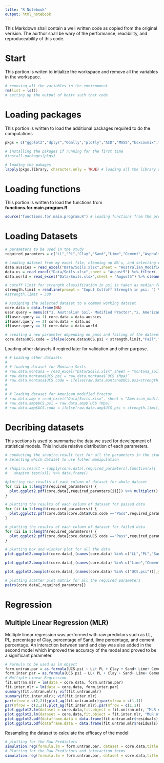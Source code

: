 ```yaml
---
title: "R Notebook"
output: html_notebook
---
```

This Markdown shall contain a well written code as copied from the original verision. The aurthor shall be wary of the performance, readibility, and reproduceability of this code.

# Start 
This portion is writen to intialize the workspace and remove all the variables in the workspace.

```r
# removing all the variables in the environment
rm(list = ls())
# setting up the output of knitr such that code
```
# Loading packages
This portion is written to load the additional packages required to do the computations
```r
pkgs = c("ggplot2","dplyr","GGally","plotly","AID","MASS","boxcoxmix","car","moments","leaps" ,"devtools","caTools","readxl","class","ROCR","qwraps2","knitr","e1071","glmnet","gam","splines","akima", "microbenchmark","profvis","memoise","compiler")

# installing the pakages if running for the first time
#install.packages(pkgs)

# loading the pakages
lapply(pkgs,library, character.only = TRUE) # loading all the library at once
```
# Loading functions
This portion is written to load the functions from **functions.for.main.program.R**
```r
source("functions.for.main.program.R") # loading functions from the program NOTE: This is very efficient and fast
```


# Loading Datasets
```r
# parameters to be used in the study
required_paramters = c("LL","PL","Clay","Sand","Lime","Cement","Asphalt","UCS.psi")

# Loading dataset from my excel file, cleaning up NA's, and selecting only the required parameters of the dataset
data.aussies = read_excel("Data/Soils.xlsx",sheet = "Australian_Modified_Proctor")%>% cleanup.NA.columns(.,required_paramters)
data.us = read_excel("Data/Soils.xlsx",sheet = "August5") %>% filter(.,Location == "US") %>%cleanup.NA.columns(.,required_paramters) 
data.world = read_excel("Data/Soils.xlsx",sheet = "August5") %>% cleanup.NA.columns(.,required_paramters)

# cutoff limit for strength classification in psi is taken as median for now
strength.limit = readline(prompt = "Input Cuttoff Strength in psi: ") %>% as.double()
#strength.limit = 300 

# Assigning the selected dataset to a common working dataset
core.data = data.frame(NA)
user.query = menu(c("1. Australian Soil- Modified Proctor","2. American Soils - Standard Proctor", "3. Global Database - Standard Proctor"), graphics = FALSE, title = " Select the dataset type for the development of the model")
if(user.query == 1) core.data = data.aussies
if(user.query == 2) core.data = data.us
if(user.query == 3) core.data = data.world

# creating a new parameter depending on pass and failing of the dataset
core.data$UCS.code = ifelse(core.data$UCS.psi < strength.limit,"Fail","Pass")
```
Loading other datasets if reqired later for validation and other purpose.
```r
# # Loading other datasets 
# 
# # loading dataset for Montana Soils
# raw.data.montana = read_excel("Data/Soils.xlsx",sheet = "montana_soils") # loading the dataframe from the file that user chooses from the sheet name collection_ready
# raw.data.montana$UCS.psi = raw.data.montana$`UCS (Mpa)`
# raw.data.montana$UCS.code = ifelse(raw.data.montana$UCS.psi<strength.limit,"Fail","Pass")
# 
# 
# # loading dataset for American_modified_Proctor
# raw.data.amp = read_excel("Data/Soils.xlsx", sheet = "American_modified_proctor")
# raw.data.amp$UCS.psi = raw.data.amp$`UCS (Mpa)`
# raw.data.amp$UCS.code = ifelse(raw.data.amp$UCS.psi < strength.limit,"Fail","Pass")

```

# Decribing datasets
This sections is used to summarise the data we used for development of statistical models. This include relative distribution of each parameters.
```r
# conducting the shapiro.result test for all the parameters in the study and converting the results to a dataframe
# Selecting which dataset to use futher manipulation

# shapiro.result = sapply(core.data[,required_paramters],function(x){
#   shapiro.test(x)}) %>% data.frame()

#plotting the results of each column of dataset for whole dataset
for (ii in 1:length(required_paramters)) {
  plot.ggplot2.pdf(core.data[,required_paramters[ii]]) %>% multiplot()
}

# plotting the results of each column of dataset for passed data
for (ii in 1:length(required_paramters)) {
  plot.ggplot2.pdf(core.data[core.data$UCS.code =="Pass",required_paramters[ii]]) %>% multiplot()
}

# plotting the results of each column of dataset for failed data
for (ii in 1:length(required_paramters)) {
  plot.ggplot2.pdf(core.data[core.data$UCS.code =="Pass",required_paramters[ii]]) %>% multiplot()
}

# plotting box and wishker plot for all the data
plot.ggplot2.boxplot(core.data[,(names(core.data) %in% c("LL","PL","Sand","Clay"))]," ", title = "Boxplot for LL,PL,Sand, and Clay ") %>% plot()

plot.ggplot2.boxplot(core.data[,(names(core.data) %in% c("Lime","Cement","Asphalt"))],"Percentage", title = "Boxplot for Lime, Cement, and Asphalt") %>% plot()

plot.ggplot2.boxplot(core.data[,(names(core.data) %in% c("UCS.psi"))],ylab = "psi", title = "Boxplot for UCS values") %>% plot()

# plotting scatter plot matrix for all the required parameters
pairs(core.data[,required_paramters])

```

# Regression
## Multiple Linear Regression (MLR)
Multiple linear regression was performed with raw predictors such as LL, PL, percentage of Clay, percentage of Sand, lime percentage, and cement percentage. An interaction between sand and clay was also added in the second model which improved the accuracy of the model and proved to be a significant parameter.
```r
# Formula to be used as lm object
form.untran.par = as.formula(UCS.psi ~ LL+ PL + Clay + Sand+ Lime+ Cement)
form.inter.par = as.formula(UCS.psi ~ LL+ PL + Clay + Sand+ Lime+ Cement+ Sand:Clay)
# Multiple Linear Regression
fit.untran.mlr = lm(data = core.data, form.untran.par)
fit.inter.mlr = lm(data = core.data, form.inter.par)
summary(fit.untran.mlr); vif(fit.untran.mlr)
summary(fit.inter.mlr); vif(fit.inter.mlr)
par(mfrow = c(2,2));plot_ag(fit.untran.mlr);par(mfrow = c(1,1))
par(mfrow = c(2,2));plot_ag(fit.inter.mlr);par(mfrow = c(1,1))
plot.ggplot2.lm(dataset = core.data,fit.object = fit.untran.mlr, "MLR of Raw Predictor")
plot.ggplot2.lm(dataset = core.data,fit.object = fit.inter.mlr, "MLR of Raw Prediction + Sand:Clay Interaction")
plot.ggplot2.pdf(dataframe.data = data.frame(fit.untran.mlr$residuals),xlab1 = "Residual (psi)",xlab2 = "Residuals(psi)", title = " for MLR Raw Predictors")
plot.ggplot2.pdf(dataframe.data = data.frame(fit.untran.mlr$residuals),xlab1 = "Residual (psi)",xlab2 = "Residuals(psi)",title = " for MLR Raw Predictors+ MLR of Raw Prediction + Sand:Clay Interaction")
```
Resampling the dataset to calculate the efficacy of the model
```r
# plotting for the Raw Predictors
simulation.reg(formula.lm = form.untran.par, dataset = core.data,title = "MLR of Raw Predictors")
# Plotting for the Raw Predictors and interaction terms
simulation.reg(formula.lm = form.untran.par, dataset = core.data,title = "MLR of Raw Predictors and Interaction Sand:Clay")
```


























